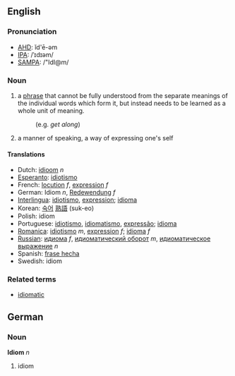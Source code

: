 ==English==
===Pronunciation===
*[[w:AHD|AHD]]: ĭd'ē-əm
*[[w:IPA|IPA]]: /ˈɪdɪəm/
*[[w:SAMPA|SAMPA]]: /"IdI@m/

=== Noun ===
# a [[phrase]] that cannot be fully understood from the separate meanings of the individual words which form it, but instead needs to be learned as a whole unit of meaning.
#: (e.g. ''get along'')
# a manner of speaking, a way of expressing one's self

==== Translations ====
*Dutch: [[idioom]] ''n''
*[[Esperanto]]: [[idiotismo]]
*French: [[locution]] ''f'', [[expression]] ''f''
*German: Idiom ''n'', [[Redewendung]] ''f''
*[[Interlingua]]: [[idiotismo]], [[expression]]; [[idioma]]
*Korean: [[숙어]] [[熟語]] (suk-eo)
*Polish: idiom
*Portuguese: [[idiotismo]], [[idiomatismo]], [[expressão]]; [[idioma]]
*[[Romanica]]: [[idiotismo]] ''m'', [[expression]] ''f''; [[idioma]] ''f''
*[[Russian]]: [[идиома]] ''f'', [[идиоматический оборот]] ''m'', [[идиоматическое выражение]] ''n''
*Spanish: [[frase hecha]] <!-- is frase hecha a frase hecha? :) -->
*Swedish: idiom

=== Related terms ===
*[[idiomatic]]


==German==
===Noun===
'''Idiom''' ''n''

#idiom